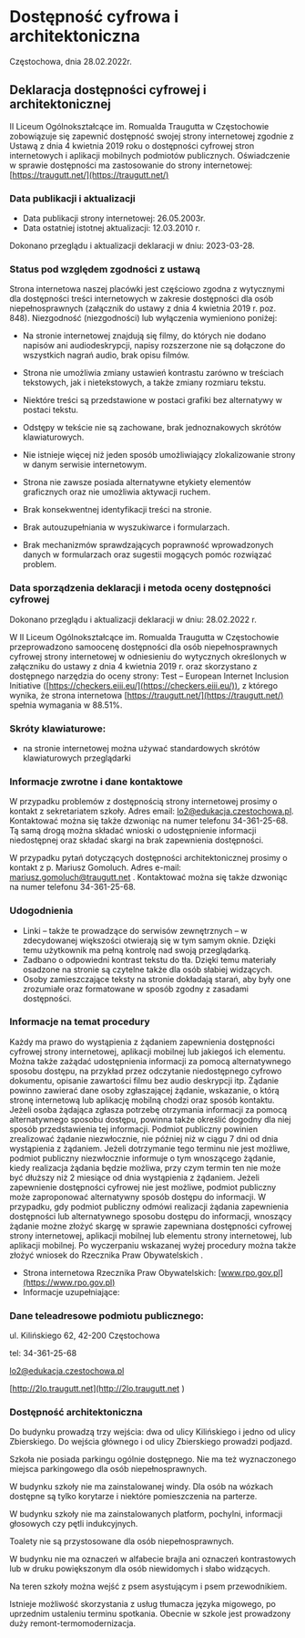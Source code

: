 # Dostępność cyfrowa i architektoniczna

Częstochowa, dnia 28.02.2022r.

 

## Deklaracja dostępności cyfrowej i architektonicznej

II Liceum Ogólnokształcące im. Romualda Traugutta w Częstochowie zobowiązuje się zapewnić dostępność swojej strony internetowej zgodnie z Ustawą z dnia 4 kwietnia 2019 roku o dostępności cyfrowej stron internetowych i aplikacji mobilnych podmiotów publicznych. Oświadczenie w sprawie dostępności ma zastosowanie do strony internetowej: [https://traugutt.net/](https://traugutt.net/)

### Data publikacji i aktualizacji
* Data publikacji strony internetowej: 26.05.2003r.
* Data ostatniej istotnej aktualizacji: 12.03.2010 r.

Dokonano przeglądu i aktualizacji deklaracji w dniu: 2023-03-28.

### Status pod względem zgodności z ustawą
Strona internetowa naszej placówki jest częściowo zgodna z wytycznymi dla dostępności treści internetowych w zakresie dostępności dla osób niepełnosprawnych (załącznik do ustawy z dnia 4 kwietnia 2019 r. poz. 848). Niezgodność (niezgodności) lub wyłączenia wymieniono poniżej:

- Na stronie internetowej znajdują się filmy, do których nie dodano napisów ani audiodeskrypcji, napisy rozszerzone nie są dołączone do wszystkich nagrań audio, brak opisu filmów.

- Strona nie umożliwia zmiany ustawień kontrastu zarówno w treściach tekstowych, jak i nietekstowych, a także zmiany rozmiaru tekstu.

- Niektóre treści są przedstawione w postaci grafiki bez alternatywy w postaci tekstu.

- Odstępy w tekście nie są zachowane, brak jednoznakowych skrótów klawiaturowych.

- Nie istnieje więcej niż jeden sposób umożliwiający zlokalizowanie strony w danym serwisie internetowym.

- Strona nie zawsze posiada alternatywne etykiety elementów graficznych oraz nie umożliwia aktywacji ruchem.

- Brak konsekwentnej identyfikacji treści na stronie.

- Brak autouzupełniania w wyszukiwarce i formularzach.

- Brak mechanizmów sprawdzających poprawność wprowadzonych danych w formularzach oraz sugestii mogących pomóc rozwiązać problem.

### Data sporządzenia deklaracji i metoda oceny dostępności cyfrowej
Dokonano przeglądu i aktualizacji deklaracji w dniu: 28.02.2022 r.

W II Liceum Ogólnokształcące im. Romualda Traugutta w Częstochowie przeprowadzono samoocenę dostępności dla osób niepełnosprawnych cyfrowej strony internetowej w odniesieniu do wytycznych określonych w załączniku do ustawy z dnia 4 kwietnia 2019 r. oraz skorzystano z dostępnego narzędzia do oceny strony: Test – European Internet Inclusion Initiative ([https://checkers.eiii.eu/](https://checkers.eiii.eu/)), z którego wynika, że strona internetowa [https://traugutt.net/](https://traugutt.net/) spełnia wymagania w 88.51%.

### Skróty klawiaturowe:

- na stronie internetowej można używać standardowych skrótów klawiaturowych przeglądarki

### Informacje zwrotne i dane kontaktowe
W przypadku problemów z dostępnością strony internetowej prosimy o kontakt z sekretariatem szkoły. Adres email: [lo2@edukacja.czestochowa.pl](mailto:lo2@edukacja.czestochowa.pl). Kontaktować można się także dzwoniąc na numer telefonu 34-361-25-68. Tą samą drogą można składać wnioski o udostępnienie informacji niedostępnej oraz składać skargi na brak zapewnienia dostępności.

W przypadku pytań dotyczących dostępności architektonicznej prosimy o kontakt z p. Mariusz Gomoluch. Adres e-mail: [mariusz.gomoluch@traugutt.net](mailto:mariusz.gomoluch@traugutt.net) . Kontaktować można się także dzwoniąc na numer telefonu 34-361-25-68.

### Udogodnienia
- Linki – także te prowadzące do serwisów zewnętrznych – w zdecydowanej większości otwierają się w tym samym oknie. Dzięki temu użytkownik ma pełną kontrolę nad swoją przeglądarką.
- Zadbano o odpowiedni kontrast tekstu do tła. Dzięki temu materiały osadzone na stronie są czytelne także dla osób słabiej widzących.
- Osoby zamieszczające teksty na stronie dokładają starań, aby były one zrozumiałe oraz formatowane w sposób zgodny z zasadami dostępności.

### Informacje na temat procedury
Każdy ma prawo do wystąpienia z żądaniem zapewnienia dostępności cyfrowej strony internetowej, aplikacji mobilnej lub jakiegoś ich elementu. Można także zażądać udostępnienia informacji za pomocą alternatywnego sposobu dostępu, na przykład przez odczytanie niedostępnego cyfrowo dokumentu, opisanie zawartości filmu bez audio deskrypcji itp. Żądanie powinno zawierać dane osoby zgłaszającej żądanie, wskazanie, o którą stronę internetową lub aplikację mobilną chodzi oraz sposób kontaktu. Jeżeli osoba żądająca zgłasza potrzebę otrzymania informacji za pomocą alternatywnego sposobu dostępu, powinna także określić dogodny dla niej sposób przedstawienia tej informacji. Podmiot publiczny powinien zrealizować żądanie niezwłocznie, nie później niż w ciągu 7 dni od dnia wystąpienia z żądaniem. Jeżeli dotrzymanie tego terminu nie jest możliwe, podmiot publiczny niezwłocznie informuje o tym wnoszącego żądanie, kiedy realizacja żądania będzie możliwa, przy czym termin ten nie może być dłuższy niż 2 miesiące od dnia wystąpienia z żądaniem. Jeżeli zapewnienie dostępności cyfrowej nie jest możliwe, podmiot publiczny może zaproponować alternatywny sposób dostępu do informacji. W przypadku, gdy podmiot publiczny odmówi realizacji żądania zapewnienia dostępności lub alternatywnego sposobu dostępu do informacji, wnoszący żądanie możne złożyć skargę w sprawie zapewniana dostępności cyfrowej strony internetowej, aplikacji mobilnej lub elementu strony internetowej, lub aplikacji mobilnej. Po wyczerpaniu wskazanej wyżej procedury można także złożyć wniosek do Rzecznika Praw Obywatelskich .
- Strona internetowa Rzecznika Praw Obywatelskich: [www.rpo.gov.pl](https://www.rpo.gov.pl)
- Informacje uzupełniające:
### Dane teleadresowe podmiotu publicznego:

ul. Kilińskiego 62, 42-200 Częstochowa

tel: 34-361-25-68


[lo2@edukacja.czestochowa.pl](mailto:lo2@edukacja.czestochowa.pl)

[http://2lo.traugutt.net](http://2lo.traugutt.net
)

### Dostępność architektoniczna

Do budynku prowadzą trzy wejścia: dwa od ulicy Kilińskiego i jedno od ulicy Zbierskiego. Do wejścia głównego i od ulicy Zbierskiego prowadzi podjazd.

Szkoła nie posiada parkingu ogólnie dostępnego. Nie ma też wyznaczonego miejsca parkingowego dla osób niepełnosprawnych.

W budynku szkoły nie ma zainstalowanej windy. Dla osób na wózkach dostępne są tylko korytarze i niektóre pomieszczenia na parterze.

W budynku szkoły nie ma zainstalowanych platform, pochylni, informacji głosowych czy pętli indukcyjnych.

Toalety nie są przystosowane dla osób niepełnosprawnych.

W budynku nie ma oznaczeń w alfabecie brajla ani oznaczeń kontrastowych lub w
druku powiększonym dla osób niewidomych i słabo widzących.

Na teren szkoły można wejść z psem asystującym i psem przewodnikiem.

Istnieje możliwość skorzystania z usług tłumacza języka migowego, po uprzednim ustaleniu terminu spotkania.
Obecnie w szkole jest prowadzony duży remont-termomodernizacja.



